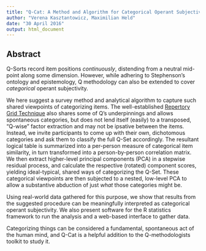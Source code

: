 ```yaml
---
title: "Q-Cat: A Method and Algorithm for Categorical Operant Subjectivity"
author: "Verena Kasztantowicz, Maximilian Held"
date: "30 April 2016"
output: html_document
---
```


## Abstract

Q-Sorts record item positions *continuously*, distending from a neutral mid-point along some dimension. 
However, while adhering to Stephenson's ontology and epistemology, Q methodology can also be extended to cover *categorical* operant subjectivity.

We here suggest a survey method and analytical algorithm to capture such shared viewpoints of categorizing items.
The well-established [Repertory Grid Technique](https://en.wikipedia.org/wiki/Repertory_grid) also shares some of Q's underpinnings and allows spontaneous categories, but does not lend itself (easily) to a transposed, "Q-wise" factor extraction and may not be ipsative between the items. 
Instead, we invite participants to come up with their own, dichotomous categories and ask them to classify the full Q-Set accordingly.
The resultant logical table is summarized into a per-person measure of categorical item similarity, in turn transformed into a person-by-person correlation matrix.
We then extract higher-level principal components (PCA) in a stepwise residual process, and calculate the respective (rotated) component scores, yielding ideal-typical, shared ways of categorizing the Q-Set.
These categorical viewpoints are then subjected to a nested, low-level PCA to allow a substantive abduction of just *what* those categories might be.

Using real-world data gathered for this purpose, we show that results from the suggested procedure can be meaningfully interpreted as categorical operant subjectivity.
We also present software for the R statistics framework to run the analysis and a web-based interface to gather data.

Categorizing things can be considered a fundamental, spontaneous act of the human mind, and Q-Cat is a helpful addition to the Q-methodologists toolkit to study it.
